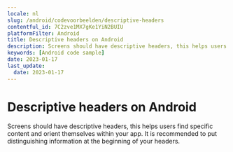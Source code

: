 ```yaml
---
locale: nl
slug: /android/codevoorbeelden/descriptive-headers
contentful_id: 7C2zve1MX7gKe1YiN2BUIU
platformFilter: Android
title: Descriptive headers on Android
description: Screens should have descriptive headers, this helps users find specific content and orient themselves within your app.
keywords: [Android code sample]
date: 2023-01-17
last_update:
  date: 2023-01-17
---
```


# Descriptive headers on Android

Screens should have descriptive headers, this helps users find specific content and orient themselves within your app. It is recommended to put distinguishing information at the beginning of your headers.

<CodeSample id="screen-headers" locale="nl" platform="android"/>
